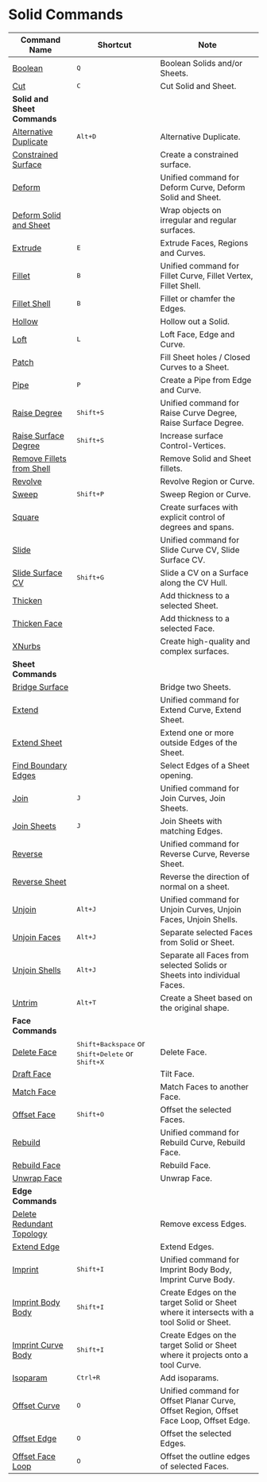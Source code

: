 # Solid Commands

| Command Name                                                 | Shortcut                     | Note                                                                                     |
| ------------------------------------------------------------ | ---------------------------- | ---------------------------------------------------------------------------------------- |
| [Boolean](/solid/boolean)                                     | <kbd>Q</kbd>                 | Boolean Solids and/or Sheets.                                                           |
| [Cut](/solid/cut)                                             | <kbd>C</kbd>                 | Cut Solid and Sheet.                                                                    |
| **Solid and Sheet Commands**                                 |                              |                                                                                          |
| [Alternative Duplicate](/solid/alternative-duplicate)         | <kbd>Alt+D</kbd>           | Alternative Duplicate.                                                                  |
| [Constrained Surface](/solid/constrained-surface)             |                              | Create a constrained surface.                                                           |
| [Deform](/solid/deform)                                      |                               | Unified command for Deform Curve, Deform Solid and Sheet.                               |
| [Deform Solid and Sheet](/solid/deform-solid-and-sheet)       |                               | Wrap objects on irregular and regular surfaces.                                        |
| [Extrude](/solid/extrude)                                     | <kbd>E</kbd>                 | Extrude Faces, Regions and Curves.                                                      |
| [Fillet](/solid/fillet)                                       | <kbd>B</kbd>                 | Unified command for Fillet Curve, Fillet Vertex, Fillet Shell.                          |
| [Fillet Shell](/solid/fillet-shell)                           | <kbd>B</kbd>                 | Fillet or chamfer the Edges.                                                            |
| [Hollow](/solid/hollow)                                       |                              | Hollow out a Solid.                                                                     |
| [Loft](/solid/loft)                                           | <kbd>L</kbd>                 | Loft Face, Edge and Curve.                                                              |
| [Patch](/solid/patch)                                         |                              | Fill Sheet holes / Closed Curves to a Sheet.                                            |
| [Pipe](/solid/pipe)                                           | <kbd>P</kbd>                 | Create a Pipe from Edge and Curve.                                                      |
| [Raise Degree](/solid/raise-degree)                           | <kbd>Shift+S</kbd>         | Unified command for Raise Curve Degree, Raise Surface Degree.                           |
| [Raise Surface Degree](/solid/raise-surface-degree)           | <kbd>Shift+S</kbd>         | Increase surface Control-Vertices.                                                      |
| [Remove Fillets from Shell](/solid/remove-fillets-from-shell) |                              | Remove Solid and Sheet fillets.                                                         |
| [Revolve](/solid/revolve)                                     |                              | Revolve Region or Curve.                                                                |
| [Sweep](/solid/sweep)                                         | <kbd>Shift+P</kbd>         | Sweep Region or Curve.                                                                  |
| [Square](/solid/square)                                       |                               | Create surfaces with explicit control of degrees and spans.                            |
| [Slide](/solid/slide)                                        |                              | Unified command for Slide Curve CV, Slide Surface CV.                                   |
| [Slide Surface CV](/solid/slide-surface-cv)                   | <kbd>Shift+G</kbd>           | Slide a CV on a Surface along the CV Hull.                                              |
| [Thicken](/solid/thicken)                                     |                              | Add thickness to a selected Sheet.                                                      |
| [Thicken Face](/solid/thicken-face)                           |                              | Add thickness to a selected Face.                                                       |
| [XNurbs](/solid/xnurbs)                                       |                               | Create high-quality and complex surfaces.                                              |
| **Sheet Commands**                                           |                              |                                                                                          |
| [Bridge Surface](/solid/bridge-surface)                       |                              | Bridge two Sheets.                                                                      |
| [Extend](/solid/extend)                                       |                              | Unified command for Extend Curve, Extend Sheet.                                         |
| [Extend Sheet](/solid/extend-sheet)                           |                              | Extend one or more outside Edges of the Sheet.                                          |
| [Find Boundary Edges](/solid/find-boundary-edges)             |                              | Select Edges of a Sheet opening.                                                        |
| [Join](/solid/join)                                           | <kbd>J</kbd>                 | Unified command for Join Curves, Join Sheets.                                           |
| [Join Sheets](/solid/join-sheets)                             | <kbd>J</kbd>                 | Join Sheets with matching Edges.                                                        |
| [Reverse](/solid/reverse)                                     |                              | Unified command for Reverse Curve, Reverse Sheet.                                       |
| [Reverse Sheet](/solid/reverse-sheet)                         |                              | Reverse the direction of normal on a sheet.                                             |
| [Unjoin](/solid/unjoin)                                       | <kbd>Alt+J</kbd>           | Unified command for Unjoin Curves, Unjoin Faces, Unjoin Shells.                         |
| [Unjoin Faces](/solid/unjoin-faces)                           | <kbd>Alt+J</kbd>           | Separate selected Faces from Solid or Sheet.                                            |
| [Unjoin Shells](/solid/unjoin-shells)                         | <kbd>Alt+J</kbd>           | Separate all Faces from selected Solids or Sheets into individual Faces.                |
| [Untrim](/solid/untrim)                                       | <kbd>Alt+T</kbd>           | Create a Sheet based on the original shape.                                             |
| **Face Commands**                                            |                              |                                                                                          |
| [Delete Face](/solid/delete-face)                             |<kbd>Shift+Backspace</kbd> or <kbd>Shift+Delete</kbd> or <kbd>Shift+X</kbd> | Delete Face.                              |
| [Draft Face](/solid/draft-face)                               |                              | Tilt Face.                                                                              |
| [Match Face](/solid/match-face)                               |                              | Match Faces to another Face.                                                            |
| [Offset Face](/solid/offset-face)                             | <kbd>Shift+O</kbd>         | Offset the selected Faces.                                                               |
| [Rebuild](/solid/rebuild)                                     |                              | Unified command for Rebuild Curve, Rebuild Face.                                        |
| [Rebuild Face](/solid/rebuild-face)                           |                              | Rebuild Face.                                                                           |
| [Unwrap Face](/solid/unwrap-face)                             |                              | Unwrap Face.                                                                            |
| **Edge Commands**                                            |                              |                                                                                          |
| [Delete Redundant Topology](/solid/delete-redundant-topology) |                              | Remove excess Edges.                                                                      |
| [Extend Edge](/solid/extend-edge)                             |                              | Extend Edges.                                                                             |
| [Imprint](/solid/imprint)                                     | <kbd>Shift+I</kbd>         | Unified command for Imprint Body Body, Imprint Curve Body.                                |
| [Imprint Body Body](/solid/imprint-body-body)                 | <kbd>Shift+I</kbd>         | Create Edges on the target Solid or Sheet where it intersects with a tool Solid or Sheet. |
| [Imprint Curve Body](/solid/imprint-curve-body)               | <kbd>Shift+I</kbd>         | Create Edges on the target Solid or Sheet where it projects onto a tool Curve.            |
| [Isoparam](/solid/isoparam)                                   | <kbd>Ctrl+R</kbd>          | Add isoparams.                                                                            |
| [Offset Curve](/solid/offset-curve)                           | <kbd>O</kbd>                 | Unified command for Offset Planar Curve, Offset Region, Offset Face Loop, Offset Edge.   |
| [Offset Edge](/solid/offset-edge)                             | <kbd>O</kbd>                 | Offset the selected Edges.                                                               |
| [Offset Face Loop](/solid/offset-face-loop)                   | <kbd>O</kbd>                 | Offset the outline edges of selected Faces.                                              |
